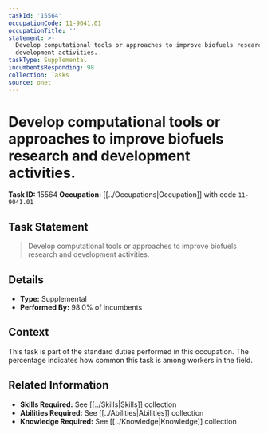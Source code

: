 ```yaml
---
taskId: '15564'
occupationCode: 11-9041.01
occupationTitle: ''
statement: >-
  Develop computational tools or approaches to improve biofuels research and
  development activities.
taskType: Supplemental
incumbentsResponding: 98
collection: Tasks
source: onet
---
```

# Develop computational tools or approaches to improve biofuels research and development activities.

**Task ID:** 15564
**Occupation:** [[../Occupations|Occupation]] with code `11-9041.01`

## Task Statement

> Develop computational tools or approaches to improve biofuels research and development activities.

## Details

- **Type:** Supplemental
- **Performed By:** 98.0% of incumbents

## Context

This task is part of the standard duties performed in this occupation. The percentage indicates how common this task is among workers in the field.

## Related Information

- **Skills Required:** See [[../Skills|Skills]] collection
- **Abilities Required:** See [[../Abilities|Abilities]] collection
- **Knowledge Required:** See [[../Knowledge|Knowledge]] collection
